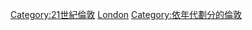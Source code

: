 {{Portal|倫敦}}
{{Commonscat|London}}

[[Category:21世紀倫敦|Category:21世紀倫敦]]
[[Category:2010年代英格蘭|London]]
[[Category:依年代劃分的倫敦|Category:依年代劃分的倫敦]]